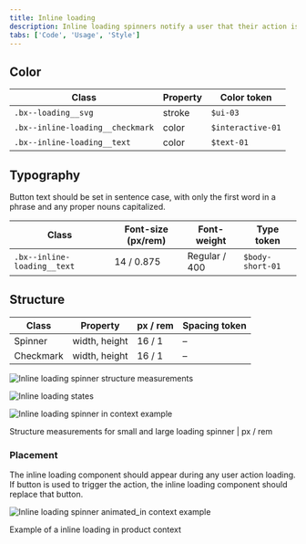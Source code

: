 ```yaml
---
title: Inline loading
description: Inline loading spinners notify a user that their action is being processed.
tabs: ['Code', 'Usage', 'Style']
---
```


## Color

| Class                            | Property | Color token       |
| -------------------------------- | -------- | ----------------- |
| `.bx--loading__svg`              | stroke   | `$ui-03`          |
| `.bx--inline-loading__checkmark` | color    | `$interactive-01` |
| `.bx--inline-loading__text`      | color    | `$text-01`        |

## Typography

Button text should be set in sentence case, with only the first word in a phrase and any proper nouns capitalized.

| Class                       | Font-size (px/rem) | Font-weight   | Type token       |
| --------------------------- | ------------------ | ------------- | ---------------- |
| `.bx--inline-loading__text` | 14 / 0.875         | Regular / 400 | `$body-short-01` |

## Structure

| Class     | Property      | px / rem | Spacing token |
| --------- | ------------- | -------- | ------------- |
| Spinner   | width, height | 16 / 1   | –             |
| Checkmark | width, height | 16 / 1   | –             |

<div className="image--fixed">

![Inline loading spinner structure measurements](images/inline-loading-style-1.png)

</div>

<div className="image--fixed">

![Inline loading states](images/inline-loading-style-2.png)

</div>

<div className="image--fixed">

![Inline loading spinner in context example](images/inline-loading-style-3.png)

</div>

<Caption>
  Structure measurements for small and large loading spinner | px / rem
</Caption>

### Placement

The inline loading component should appear during any user action loading. If button is used to trigger the action, the inline loading component should replace that button.

<div className="image--fixed">

![Inline loading spinner animated_in context example](images/inline-loading-animated.gif)

</div>

<Caption>Example of a inline loading in product context</Caption>
